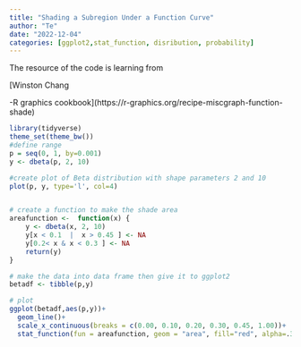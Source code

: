 ```yaml
---
title: "Shading a Subregion Under a Function Curve"
author: "Te"
date: "2022-12-04"
categories: [ggplot2,stat_function, disribution, probability]
---
```


The resource of the code is learning from

[Winston Chang

-R graphics cookbook](https://r-graphics.org/recipe-miscgraph-function-shade)

```r
library(tidyverse)
theme_set(theme_bw())
#define range
p = seq(0, 1, by=0.001)
y <- dbeta(p, 2, 10)

#create plot of Beta distribution with shape parameters 2 and 10
plot(p, y, type='l', col=4)


# create a function to make the shade area
areafunction <-  function(x) {
    y <- dbeta(x, 2, 10)
    y[x < 0.1  |  x > 0.45 ] <- NA
    y[0.2< x & x < 0.3 ] <- NA
    return(y)
}

# make the data into data frame then give it to ggplot2
betadf <- tibble(p,y)

# plot
ggplot(betadf,aes(p,y))+
  geom_line()+
  scale_x_continuous(breaks = c(0.00, 0.10, 0.20, 0.30, 0.45, 1.00))+
  stat_function(fun = areafunction, geom = "area", fill="red", alpha=.3 )
```
